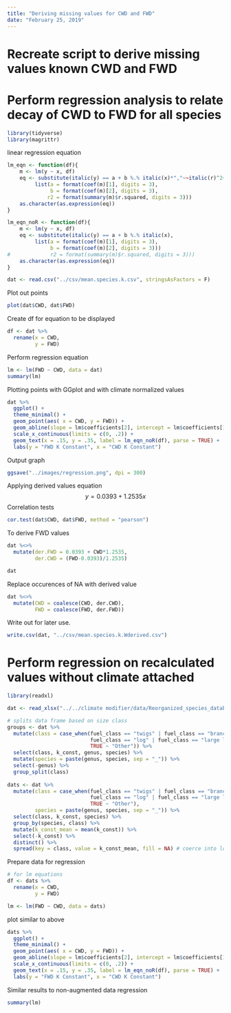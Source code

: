 ```yaml
---
title: "Deriving missing values for CWD and FWD"
date: "February 25, 2019"
---
```

# Recreate script to derive missing values known CWD and FWD

# Perform regression analysis to relate decay of CWD to FWD for all species
```r
library(tidyverse)
library(magrittr)
```

linear regression equation
```r
lm_eqn <- function(df){
    m <- lm(y ~ x, df)
    eq <- substitute(italic(y) == a + b %.% italic(x)*","~~italic(r)^2~"="~r2, 
         list(a = format(coef(m)[1], digits = 3),
              b = format(coef(m)[2], digits = 3),
             r2 = format(summary(m)$r.squared, digits = 3)))
    as.character(as.expression(eq))
}
```

```r
lm_eqn_noR <- function(df){
    m <- lm(y ~ x, df)
    eq <- substitute(italic(y) == a + b %.% italic(x),
         list(a = format(coef(m)[1], digits = 3),
              b = format(coef(m)[2], digits = 3)))
#             r2 = format(summary(m)$r.squared, digits = 3)))
    as.character(as.expression(eq))
}
```

```r
dat <- read.csv("../csv/mean.species.k.csv", stringsAsFactors = F)
```

Plot out points
```r
plot(dat$CWD, dat$FWD)
```

Create df for equation to be displayed
```r
df <- dat %>% 
  rename(x = CWD,
         y = FWD)
```


Perform regression equation
```r
lm <- lm(FWD ~ CWD, data = dat)
summary(lm)
```

Plotting points with GGplot and with climate normalized values
```r
dat %>% 
  ggplot() +
  theme_minimal() +
  geom_point(aes( x = CWD, y = FWD)) +
  geom_abline(slope = lm$coefficients[2], intercept = lm$coefficients[1]) +
  scale_x_continuous(limits = c(0, .2)) +
  geom_text(x = .15, y = .35, label = lm_eqn_noR(df), parse = TRUE) +
  labs(y = "FWD K Constant", x = "CWD K Constant")
```
Output graph
```r
ggsave("../images/regression.png", dpi = 300)
```




Applying derived values equation
$$y=0.0393 + 1.2535x$$
Correlation tests
```r
cor.test(dat$CWD, dat$FWD, method = "pearson")
```


To derive FWD values 
```r
dat %<>% 
  mutate(der.FWD = 0.0393 + CWD*1.2535,
         der.CWD = (FWD-0.0393)/1.2535)

dat
```

Replace occurences of NA with derived value
```r
dat %<>% 
  mutate(CWD = coalesce(CWD, der.CWD),
         FWD = coalesce(FWD, der.FWD))

```

Write out for later use.
```r
write.csv(dat, "../csv/mean.species.k.Wderived.csv")
```




# Perform regression on recalculated values without climate attached

```r
library(readxl)
```

```r
dat <- read_xlsx("../../climate modifier/data/Reorganized_species_database_with_climate.xlsx")
```

```r
# splits data frame based on size class
groups <- dat %>% 
  mutate(class = case_when(fuel_class == "twigs" | fuel_class == "branch" | fuel_class == "large branch" ~ "FWD",
                           fuel_class == "log" | fuel_class == "large log" ~ "CWD",
                           TRUE ~ "Other")) %>% 
  select(class, k_const, genus, species) %>% 
  mutate(species = paste(genus, species, sep = "_")) %>% 
  select(-genus) %>% 
  group_split(class)
  
dats <- dat %>% 
  mutate(class = case_when(fuel_class == "twigs" | fuel_class == "branch" | fuel_class == "large branch" ~ "FWD",
                           fuel_class == "log" | fuel_class == "large log" ~ "CWD",
                           TRUE ~ "Other"),
         species = paste(genus, species, sep = "_")) %>% 
  select(class, k_const, species) %>% 
  group_by(species, class) %>% 
  mutate(k_const_mean = mean(k_const)) %>% 
  select(-k_const) %>% 
  distinct() %>% 
  spread(key = class, value = k_const_mean, fill = NA) # coerce into long format
```

Prepare data for regression
```r
# for lm equations
df <- dats %>% 
  rename(x = CWD,
         y = FWD)

lm <- lm(FWD ~ CWD, data = dats)
```

plot similar to above
```r
dats %>% 
  ggplot() +
  theme_minimal() +
  geom_point(aes( x = CWD, y = FWD)) +
  geom_abline(slope = lm$coefficients[2], intercept = lm$coefficients[1]) +
  scale_x_continuous(limits = c(0, .2)) +
  geom_text(x = .15, y = .35, label = lm_eqn_noR(df), parse = TRUE) +
  labs(y = "FWD K Constant", x = "CWD K Constant")
```
Similar results to non-augmented data regression

```r
summary(lm)
```


